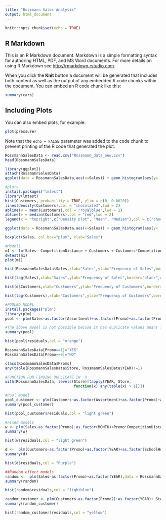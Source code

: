 ```yaml
---
title: "Rossmann Sales Analysis"
output: html_document
---
```


```r
knitr::opts_chunk$set(echo = TRUE)
```

## R Markdown

This is an R Markdown document. Markdown is a simple formatting syntax for authoring HTML, PDF, and MS Word documents. For more details on using R Markdown see <http://rmarkdown.rstudio.com>.

When you click the **Knit** button a document will be generated that includes both content as well as the output of any embedded R code chunks within the document. You can embed an R code chunk like this:

```r
summary(cars)
```

## Including Plots

You can also embed plots, for example:

```r
plot(pressure)
```

Note that the `echo = FALSE` parameter was added to the code chunk to prevent printing of the R code that generated the plot.
```r
RossmannSalesData <- read.csv("Rossmann_data_new.csv")
head(RossmannSalesData)
```

```r
library(ggplot2)
attach(RossmannSalesData)
ggplot(data = RossmannSalesData,aes(x=Sales)) + geom_histogram(aes(y= ..density..),binwidth = 10,colour="Red",fill="white") + geom_density(alpha="0.6",fill="white")
```

```r
#plots
install.packages("lmtest")
library(lmtest)
hist(Customers, probability = TRUE, ylim = c(0, 0.0020))
lines(density(Customers),col = "chocolate3",lwd = 2)
abline(v = mean(Customers),col = "royalblue",lwd = 2)
abline(v = median(Customers),col = "red",lwd = 2)
legend(x = "topright",c("Density plot", "Mean", "Median"),col = c("chocolate3", "royalblue", "red"),lwd = c(2, 2, 2))
```

```r
ggplot(data = RossmannSalesData,aes(x=Sales)) + geom_histogram(aes(y= ..density..),binwidth = 10,colour="blue",fill="red") + geom_density(alpha="0.6",fill="white")
```

```r
boxplot(Sales, col.box="plum", xlab="Sales")
```

```r
#Model1
m1 <- lm(Sales~ CompetitionDistance + Customers + Customers*CompetitionDistance)
dwtest(m1)
plot(m1)
```

```r
hist(RossmannSalesData$Sales,xlab="Sales",ylab="Frequency of Sales",border="black",col = "lightblue")
```

```r
hist(log(Sales),xlab="Sales",ylab="Frequency of Sales",border="black",col = "lightblue")
```

```r
hist(d$Customers,xlab="Customers",ylab="Frequency of Customers",border="black",col = "Green")
```

```r
hist(log(Customers),xlab="Customers",ylab="Frequency of Customers",border="black",col = "Green")
```

```r
#POOLED MODEL
install.packages("plm")
library(plm)
pool <- plm(Sales~as.factor(Assortment)+as.factor(Promo)+as.factor(Promo2)+as.factor(MONTH)+as.factor(YEAR)+Promo*CompetitionDistance,index = c("Store"),data = RossmannSalesData,model = "pooling")
```

```r
#The above model is not possible becuse it has duplicate values means for this model to work plm require id and year to be unique
summary(pool)
```

```r
hist(pool$residuals,col = "orange")
```

```r
RossmannSalesData[Promo==1]="YES"
RossmannSalesData[Promo==0]="NO"

class(RossmannSalesData$Promo)
any(table(RossmannSalesData$Store, RossmannSalesData$YEAR)!=1)
```

```r
#FUNCTION FOR FINDING DUPLICATE IN  R
with(RossmannSalesData, levels(Store)[tapply(YEAR, Store,
                               function(x) any(table(x) > 1))])
```

```r
#Pool model
pool_customer <- plm(Customers~as.factor(Assortment)+as.factor(Promo)+as.factor(Promo2)+as.factor(MONTH)+as.factor(YEAR)+Promo*CompetitionDistance,index = "Store",data = d,model = "pooling")
summary(pool_customer)
```

```r
hist(pool_customer$residuals,col = "light green")
```

```r
#Fixed models
w <- plm(Sales~as.factor(Promo)+as.factor(MONTH)+Promo*CompetitionDistance,index = "Store",data = RossmannSalesData,model = "within")
summary(w)
```

```r
hist(w$residuals,col = "light green")
```

```r
d <-  plm(Customers~as.factor(Promo)+as.factor(YEAR)+as.factor(SchoolHoliday),index = "Store",data = RossmannSalesData,model = "within")
summary(d)
```

```r
hist(d$residuals,col = "Purple")
```

```r
##Random effect models
random <-  plm(Sales~as.factor(Promo)+as.factor(YEAR),data = RossmannSalesData,index = c("Store"),model = "random")
summary(random)
```

```r
hist(random$residuals,col = "lightblue")
```

```r
random_customer <- plm(Customers~as.factor(Promo2)+as.factor(YEAR)+ StateHoliday,data = RossmannSalesData,index = c("Store"),model = "random")
summary(random_customer)
```

```r
hist(random_customer$residuals,col = "yellow")
```


